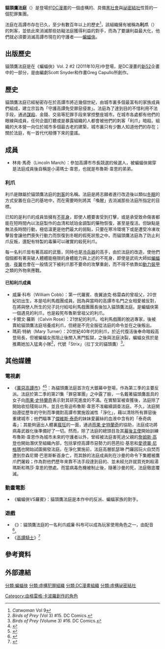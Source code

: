 {{noteTA
|G1=美國漫畫
|1=zh-cn:哥谭;zh-tw:高譚; zh-hk:葛咸;
}}
{{Infobox comics organization  <!--Wikipedia:WikiProject Comics-->
|name= 貓頭鷹法庭<br>Court of Owls
|image=
|imagesize=
|caption=
|publisher= [[DC漫畫|DC漫畫]]
|debut= 《[[蝙蝠俠|蝙蝠俠]]》 Vol. 2 #2 (2011年10月)
|creators= 史考特·施奈德<br>葛雷格·卡普羅
|type= [[黑社會|黑社會]]<br>[[秘密結社|秘密結社]]
|business= [[犯罪|犯罪]]<br>[[暗殺|暗殺]]
|organization=
|base= [[高譚市|高譚市]]
|owners=
|employees= 利爪
|fullroster= [[貓頭鷹法庭成員名單|貓頭鷹法庭成員名單]]
|cat= 
|subcat= 
|sortkey= 
|}}
'''貓頭鷹法庭'''（{{lang-en|'''Court of Owls'''}}）是登場於[[DC漫畫|DC漫畫]]的一個虛構的、具備[[黑社會|黑社會]]與[[祕密結社|祕密結社]]性質的一個犯罪集團。

法庭在高譚市存在已久，至少有數百年以上的歷史<ref>''Catwoman'' Vol 9</ref>，該組織擁有被稱為'''利爪'''（{{lang-en|'''Talons'''}}）的刺客，並依此來消滅那些妨礙法庭獲得利益的對手，而為了要讓利益最大化，他們就必須要消滅高譚市現在的守護者——[[蝙蝠俠|蝙蝠俠]]。

== 出版歷史 ==
貓頭鷹法庭是在《蝙蝠俠》Vol. 2 #2 (2011年10月)中登場，是DC漫畫的[[新52|新52]]企畫中的一部分，是由編劇Scott Snyder和作畫Greg Capullo所創作。

== 歷史 ==
貓頭鷹法庭已經秘密存在於高譚市將近幾個世紀，由城市裏多個最富有的家族成員們組成，建立宗旨為「守護高譚免受罪惡侵害」。法庭為了達到目的不惜利用不法手段，通過[[謀殺|謀殺]]、金錢、交易等犯罪手段來掌控整座城市。在城市各處都有他們的眼線與成員，任何企圖打聽或是暴露組織的人都會被他們的刺客「利爪」暗殺。組織的大本營一向位於城市多個最古老的建築，城市裏只有少數人知道他們的存在；關於法庭，有一首代代相傳下來的童謠。
{{quote|<poem>小心貓頭鷹法庭，他們的眼睛無處不在，
從陰暗角落裏控制著城市，躲在[[花崗岩|花崗岩]]和[[石灰|石灰]]後方。
他們在爐中盯著你，他們在你睡著時盯著你。
千萬不要講出他們的事，不然他們會派利爪來取走你的人頭。</poem>}}

== 成員 ==
*林肯·馬奇（Lincoln March）：參加高譚市市長競選的候選人，被蝙蝠俠揭穿是法庭成員後自稱是小湯瑪士·韋恩，也就是布魯斯·韋恩的弟弟。

=== 利爪 ===
利爪是隸屬於貓頭鷹法庭的[[刺客|刺客]]的名稱。法庭是將志願者進行改造後以類似[[冬眠|冬眠]]的方式安置在自己的基地中，而在需要時則將其「喚醒」去消滅那些法庭所指定的目標。

已知的是利爪的成員皆擁有[[不死身|不死身]]，即使人體要害受到打擊，或是承受致命傷害都能在短時間內以法庭製作的血清和琥珀金調製的藥物恢復，甚至是復活。但缺點是無法長時間行動，極低溫更是他們最大的弱點，只要在寒冷環境下或是遭受冷凍攻擊皆會讓他們喪失行動力而恢復到冬眠的假死狀態之中。而貓頭鷹法庭為了防止利爪反叛，還配有特製的毒藥可以確實的殺死利爪。

每一名利爪皆有著高超的武藝，同時也是[[冷兵器|冷兵器]]的高手，由於法庭的改造，使他們個個都有著突破人體體能極限的身體能力與上述的不死身，即使是武術大師如[[蝙蝠俠|蝙蝠俠]]、[[夜翼_(DC漫畫)|夜翼]]也會在一般情況下被利爪那不要命的攻擊重創，而不得不依靠如[[動力裝甲|動力裝甲]]之類的外物來應戰。

==== 已知利爪成員 ====
*威廉·科布（William Cobb）：第一代羅賓、夜翼迪克·格雷森的曾祖父，20世紀初出生，本是哈利馬戲團成員，因為與當時的高譚市名門之女相愛被反對，在將與戀人所生的兒子託付給哈利馬戲團團長後加入貓頭鷹法庭。是蝙蝠俠第一個遇見的利爪，也是殺死布魯斯曾祖父的利爪。
*卡爾文·羅斯（Calvin Rose）：21世紀的利爪。哈利馬戲團的脫逃專家，後被賣給貓頭鷹法庭培養成利爪，但總是不完全服從法庭的命令並在之後叛出。
*瑪莉·特納（Mary Turner）：20世紀40年代的利爪，於近代復活後奉命暗殺高登局長，但被蝙蝠女孩阻止後關入黑門監獄，之後與法庭決裂，蝙蝠女孩於是推薦她加入猛禽小隊<ref>''Birds of Prey'' (Vol 3) #15. DC Comics.</ref>，代號「Strix」（拉丁文的貓頭鷹）<ref>''Birds of Prey'' (Volume 3) #16. DC Comics.</ref>。

== 其他媒體 ==
=== 電視劇 ===
*《[[高譚市_(電視劇)|萬惡高譚市]]》<ref>{{Cite web |url=http://comicbook.com/2015/09/22/bruno-heller-confirms-court-of-owls-for-gotham/ |title=EXCLUSIVE: Bruno Heller Confirms Court of Owls for Gotham |accessdate=2017-02-08 |archive-date=2015-09-24 |archive-url=https://web.archive.org/web/20150924212122/http://comicbook.com/2015/09/22/bruno-heller-confirms-court-of-owls-for-gotham/ |dead-url=no }}</ref><ref>{{Cite web |url=https://www.youtube.com/watch?v=3N_dwZ6M0t0 |title=Fish Mooney Returns to Gotham? - #DCTV |accessdate=2017-02-08 |archive-date=2016-03-23 |archive-url=https://web.archive.org/web/20160323021140/https://www.youtube.com/watch?v=3N_dwZ6M0t0 |dead-url=no }}</ref>：為貓頭鷹法庭首次在大銀幕中登場，作為第三季的主要反派。法庭於第二季的第21集「罪惡軍團」之中露了臉，一名戴著貓頭鷹面具的女子向[[雨果·史特蘭奇|雨果·史特蘭奇]]表示對其研究進度的不滿。在實驗室被查獲後，法庭除了開始收拾殘局以外，並且也脅迫布魯斯·韋恩不准繼續調查法庭。不久，法庭開始遵從歷年的守則而準備對高譚市實施毀滅性「淨化」，藉以清除所有罪惡後重建城市；他們瞄準了[[瘋帽客|傑維斯·泰奇]]的妹妹愛麗絲的血液中含有的「泰奇病毒」：其能夠逼出人體裏[[瘋狂|瘋狂]]的一面，通過[[雨果·史特蘭奇|雨果·史特蘭奇]]的協助，法庭成功將病毒武器化後準備好了一切。然而，除了法庭的總頭目{{link-en|老師 (DC漫畫)|Sensei (DC Comics)|沙曼}}及其[[忍者大師|幕後主使]]開始訓練布魯斯·韋恩作為城市未來的守護者以外，曾經被法庭害死過父親的[[詹姆斯·高登_(漫畫)|詹姆斯·高登]]也開始潛伏至組織內部，包括掌控高譚市惡勢力的芭芭拉·基恩和[[謎語人|愛德華·尼格瑪]]也開始試圖揭發法庭。在淨化實施前，法庭高層凱瑟琳·門羅因玩火自焚而遭到奈森尼爾·巴恩斯斬首身亡，而其餘的法庭成員則在沙曼的命令下集體被鷹爪們屠殺；作為對他們歷年來靠不法手段達到目的、並未經允許就買兇刺殺湯瑪斯和瑪莎·韋恩的懲處。而當病毒危機被制止後，隨著沙曼的死，法庭徹底覆滅。

=== 動畫電影 ===
*《蝙蝠俠VS羅賓》：貓頭鷹法庭是本作中的反派、蝙蝠家族的對手。

=== 遊戲 ===
*《{{le|樂高DC超級反派|Lego DC Super-Villains}}》：貓頭鷹法庭的一名利爪威廉·科布可以成為玩家使用角色之一，由{{le|崔維斯·威林厄姆|Travis Willingham}}配音<ref>{{Citation|title=LEGO DC Super Villains Talon Unlock + Free Roam Gameplay|url=https://www.youtube.com/watch?v=RL3hJt0qD-4|language=en|access-date=2019-09-08}}</ref>。
*《[[高譚騎士|高譚騎士]]》<ref name="Grieve">{{Cite web |last=Grieve |first=Caitlin |date=August 22, 2020 |title=All Batman Characters in Revealed Gotham Knights (So Far) |url=https://screenrant.com/batman-gotham-knights-connection-freeze-two-face-alfred/ |access-date=August 23, 2020 |website=[[Screen_Rant|Screen Rant]] |archive-date=2020-08-30 |archive-url=https://web.archive.org/web/20200830145416/https://screenrant.com/batman-gotham-knights-connection-freeze-two-face-alfred/ |dead-url=no }}</ref>

== 參考資料 ==
{{REFLIST}}

== 外部連結 ==

{{蝙蝠俠登場角色}}

[[分類:蝙蝠俠|分類:蝙蝠俠]]
[[分類:虛構犯罪組織|分類:虛構犯罪組織]]
[[分類:DC漫畫組織|分類:DC漫畫組織]]
[[分類:虛構祕密結社|分類:虛構祕密結社]]
[[Category:由格雷格·卡波羅創作的角色|Category:由格雷格·卡波羅創作的角色]]